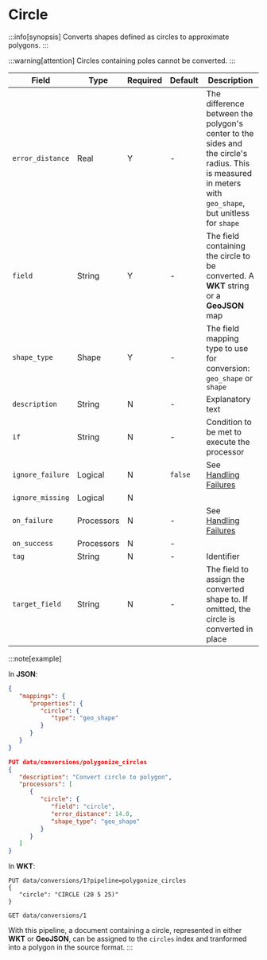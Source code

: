 # Circle

:::info[synopsis]
Converts shapes defined as circles to approximate polygons.
:::

:::warning[attention]
Circles containing poles cannot be converted.
:::

|Field|Type|Required|Default|Description|
|---|---|---|---|---|
|`error_distance`|Real|Y|-|The difference between the polygon's center to the sides and the circle's radius. This is measured in meters with `geo_shape`, but unitless for `shape`|
|`field`|String|Y|-|The field containing the circle to be converted. A **WKT** string or a **GeoJSON** map|
|`shape_type`|Shape|Y|-|The field mapping type to use for conversion: `geo_shape` or `shape`|
|`description`|String|N|-|Explanatory text|
|`if`|String|N|-|Condition to be met to execute the processor|
|`ignore_failure`|Logical|N|`false`|See [Handling Failures](../handling-failures.mdx)|
|`ignore_missing`|Logical|N|||
|`on_failure`|Processors|N|-|See [Handling Failures](../handling-failures.mdx)|
|`on_success`|Processors|N|-||
|`tag`|String|N|-|Identifier|
|`target_field`|String|N|-|The field to assign the converted shape to. If omitted, the circle is converted in place|

:::note[example]

In **JSON**:

```json
{
   "mappings": {
      "properties": {
         "circle": {
            "type": "geo_shape"
         }
      }
   }
}

PUT data/conversions/polygonize_circles
{
   "description": "Convert circle to polygon",
   "processors": [
      {
         "circle": {
            "field": "circle",
            "error_distance": 14.0,
            "shape_type": "geo_shape"
         }
      }
   ]
}
```

In **WKT**:

```wkt
PUT data/conversions/1?pipeline=polygonize_circles
{
   "circle": "CIRCLE (20 5 25)"
}

GET data/conversions/1
```


With this pipeline, a document containing a circle, represented in either **WKT** or **GeoJSON**, can be assigned to the `circles` index and tranformed into a polygon in the source format.
:::
